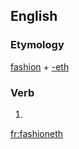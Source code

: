 ==English==

===Etymology===
[[fashion]] + [[-eth]]

===Verb===
{{en-verb form}}

# {{en-archaic third-person singular of|fashion}}

[[fr:fashioneth]]